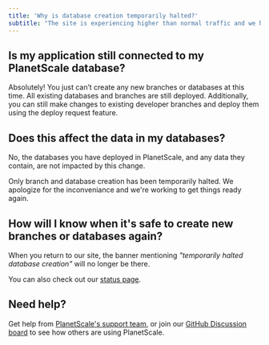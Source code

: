 ```yaml
---
title: 'Why is database creation temporarily halted?'
subtitle: "The site is experiencing higher than normal traffic and we have temporarily halted database creation."
---
```


## Is my application still connected to my PlanetScale database?
Absolutely! You just can’t create any new branches or databases at this time. All existing databases and branches are still deployed. Additionally, you can still make changes to existing developer branches and deploy them using the deploy request feature.

## Does this affect the data in my databases?
No, the databases you have deployed in PlanetScale, and any data they contain, are not impacted by this change.

Only branch and database creation has been temporarily halted. We apologize for the inconveniance and we're working to get things ready again. 

## How will I know when it's safe to create new branches or databases again?

When you return to our site, the banner mentioning _"temporarily halted database creation"_ will no longer be there.

You can also check out our [status page](https://www.planetscalestatus.com/).

## Need help?
Get help from [PlanetScale's support team](https://www.planetscale.com/support), or join our [GitHub Discussion board](https://github.com/planetscale/discussion/discussions) to see how others are using PlanetScale.
 
